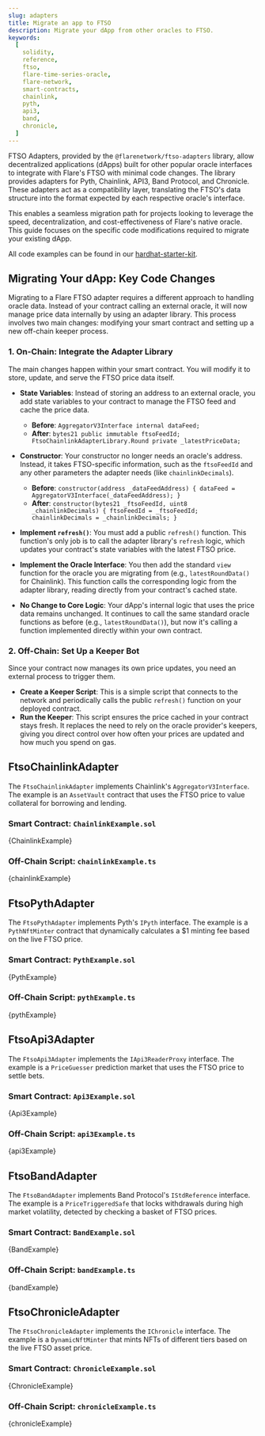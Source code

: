 ```yaml
---
slug: adapters
title: Migrate an app to FTSO
description: Migrate your dApp from other oracles to FTSO.
keywords:
  [
    solidity,
    reference,
    ftso,
    flare-time-series-oracle,
    flare-network,
    smart-contracts,
    chainlink,
    pyth,
    api3,
    band,
    chronicle,
  ]
---
```



FTSO Adapters, provided by the `@flarenetwork/ftso-adapters` library, allow decentralized applications (dApps) built for other popular oracle interfaces to integrate with Flare's FTSO with minimal code changes.
The library provides adapters for Pyth, Chainlink, API3, Band Protocol, and Chronicle.
These adapters act as a compatibility layer, translating the FTSO's data structure into the format expected by each respective oracle's interface.

This enables a seamless migration path for projects looking to leverage the speed, decentralization, and cost-effectiveness of Flare's native oracle.
This guide focuses on the specific code modifications required to migrate your existing dApp.

All code examples can be found in our [hardhat-starter-kit](https://github.com/flare-foundation/flare-hardhat-starter/tree/master/contracts/adapters).

## Migrating Your dApp: Key Code Changes

Migrating to a Flare FTSO adapter requires a different approach to handling oracle data. Instead of your contract calling an external oracle, it will now manage price data internally by using an adapter library.
This process involves two main changes: modifying your smart contract and setting up a new off-chain keeper process.

### 1. On-Chain: Integrate the Adapter Library

The main changes happen within your smart contract. You will modify it to store, update, and serve the FTSO price data itself.

- **State Variables**: Instead of storing an address to an external oracle, you add state variables to your contract to manage the FTSO feed and cache the price data.
  - **Before**: `AggregatorV3Interface internal dataFeed;`
  - **After**: `bytes21 public immutable ftsoFeedId; FtsoChainlinkAdapterLibrary.Round private _latestPriceData;`

- **Constructor**: Your constructor no longer needs an oracle's address. Instead, it takes FTSO-specific information, such as the `ftsoFeedId` and any other parameters the adapter needs (like `chainlinkDecimals`).
  - **Before**: `constructor(address _dataFeedAddress) { dataFeed = AggregatorV3Interface(_dataFeedAddress); }`
  - **After**: `constructor(bytes21 _ftsoFeedId, uint8 _chainlinkDecimals) { ftsoFeedId = _ftsoFeedId; chainlinkDecimals = _chainlinkDecimals; }`

- **Implement `refresh()`**: You must add a public `refresh()` function. This function's only job is to call the adapter library's `refresh` logic, which updates your contract's state variables with the latest FTSO price.

- **Implement the Oracle Interface**: You then add the standard `view` function for the oracle you are migrating from (e.g., `latestRoundData()` for Chainlink).
  This function calls the corresponding logic from the adapter library, reading directly from your contract's cached state.

- **No Change to Core Logic**: Your dApp's internal logic that uses the price data remains unchanged.
  It continues to call the same standard oracle functions as before (e.g., `latestRoundData()`), but now it's calling a function implemented directly within your own contract.

### 2. Off-Chain: Set Up a Keeper Bot

Since your contract now manages its own price updates, you need an external process to trigger them.

- **Create a Keeper Script**: This is a simple script that connects to the network and periodically calls the public `refresh()` function on your deployed contract.
- **Run the Keeper**: This script ensures the price cached in your contract stays fresh. It replaces the need to rely on the oracle provider's keepers, giving you direct control over how often your prices are updated and how much you spend on gas.

## FtsoChainlinkAdapter

The `FtsoChainlinkAdapter` implements Chainlink's `AggregatorV3Interface`. The example is an `AssetVault` contract that uses the FTSO price to value collateral for borrowing and lending.

### Smart Contract: `ChainlinkExample.sol`

<CodeBlock language="solidity" title="/contracts/adapters/ChainlinkExample.sol">
  {ChainlinkExample}
</CodeBlock>

### Off-Chain Script: `chainlinkExample.ts`

<CodeBlock language="typescript" title="/scripts/adapters/chainlinkExample.ts">
  {chainlinkExample}
</CodeBlock>

## FtsoPythAdapter

The `FtsoPythAdapter` implements Pyth's `IPyth` interface. The example is a `PythNftMinter` contract that dynamically calculates a $1 minting fee based on the live FTSO price.

### Smart Contract: `PythExample.sol`

<CodeBlock language="solidity" title="/contracts/adapters/PythExample.sol">
  {PythExample}
</CodeBlock>

### Off-Chain Script: `pythExample.ts`

<CodeBlock language="typescript" title="/scripts/adapters/pythExample.ts">
  {pythExample}
</CodeBlock>

## FtsoApi3Adapter

The `FtsoApi3Adapter` implements the `IApi3ReaderProxy` interface. The example is a `PriceGuesser` prediction market that uses the FTSO price to settle bets.

### Smart Contract: `Api3Example.sol`

<CodeBlock language="solidity" title="/contracts/adapters/Api3Example.sol">
  {Api3Example}
</CodeBlock>

### Off-Chain Script: `api3Example.ts`

<CodeBlock language="typescript" title="/scripts/adapters/api3Example.ts">
  {api3Example}
</CodeBlock>

## FtsoBandAdapter

The `FtsoBandAdapter` implements Band Protocol's `IStdReference` interface. The example is a `PriceTriggeredSafe` that locks withdrawals during high market volatility, detected by checking a basket of FTSO prices.

### Smart Contract: `BandExample.sol`

<CodeBlock language="solidity" title="/contracts/adapters/BandExample.sol">
  {BandExample}
</CodeBlock>

### Off-Chain Script: `bandExample.ts`

<CodeBlock language="typescript" title="/scripts/adapters/bandExample.ts">
  {bandExample}
</CodeBlock>

## FtsoChronicleAdapter

The `FtsoChronicleAdapter` implements the `IChronicle` interface. The example is a `DynamicNftMinter` that mints NFTs of different tiers based on the live FTSO asset price.

### Smart Contract: `ChronicleExample.sol`

<CodeBlock language="solidity" title="/contracts/adapters/ChronicleExample.sol">
  {ChronicleExample}
</CodeBlock>

### Off-Chain Script: `chronicleExample.ts`

<CodeBlock language="typescript" title="/scripts/adapters/chronicleExample.ts">
  {chronicleExample}
</CodeBlock>
